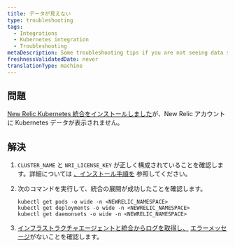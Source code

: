```yaml
---
title: データが見えない
type: troubleshooting
tags:
  - Integrations
  - Kubernetes integration
  - Troubleshooting
metaDescription: Some troubleshooting tips if you are not seeing data show up for your New Relic Kubernetes integration.
freshnessValidatedDate: never
translationType: machine
---
```


## 問題

[New Relic Kubernetes 統合をインストールしました](/docs/kubernetes-monitoring-integration#install)が、New Relic アカウントに Kubernetes データが表示されません。

## 解決

1. `CLUSTER_NAME` と `NRI_LICENSE_KEY` が正しく構成されていることを確認します。詳細については [、インストール手順を](/docs/integrations/host-integrations/host-integrations-list/kubernetes-monitoring-integration#install) 参照してください。

2. 次のコマンドを実行して、統合の展開が成功したことを確認します。

   ```
   kubectl get pods -o wide -n <NEWRELIC_NAMESPACE>
   kubectl get deployments -o wide -n <NEWRELIC_NAMESPACE>
   kubectl get daemonsets -o wide -n <NEWRELIC_NAMESPACE>
   ```

3. [インフラストラクチャエージェントと統合からログを取得し、](/docs/integrations/kubernetes-integration/troubleshooting/get-logs-version) [エラーメッセージ](/docs/integrations/host-integrations/troubleshooting/kubernetes-integration-troubleshooting-error-messages)がないことを確認します。